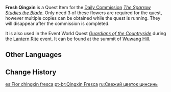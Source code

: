 {{Item Infobox
|id           = 100753
|image        = Item Qingxin.png
|type         = Quest Items
|description  = '''The Sparrow Studies the Blade:''' The freshest [[Qingxin]] you ever saw. Just bursting with scent when you picked it. It probably needs some further processing before it's ready to brew, though.

'''Guardians of the Countryside:''' A translucent white flower that only grows at the highest peaks. It eschews the warmth and moisture of the plains to gaze out afar from the solitary mountaintops.
|source1      = ''[[The Sparrow Studies the Blade]]''
|source2      = ''[[Guardians of the Countryside]]''
|related_type = Variant
|related_item = Qingxin
}}
'''Fresh Qingxin''' is a Quest Item for the [[Daily Commission]] ''[[The Sparrow Studies the Blade]]''. Only need 3 of these flowers are required for the quest, however multiple copies can be obtained while the quest is running. They will disappear after the commission is completed.

It is also used in the Event World Quest ''[[Guardians of the Countryside]]'' during the [[Lantern Rite]] event. It can be found at the summit of [[Wuwang Hill]].

==Other Languages==
{{Other Languages
|default_hidden = 1
|en      = Fresh Qingxin
|zhs     = 新鲜的清心
|zhs_rm  = Xīnxiān de Qīngxīn
|zht     = 新鮮的清心
|zht_rm  = Xīnxiān de Qīngxīn
|ja      = 新鮮な清心
|ja_rm   = Shinsen na Seishin
|ko      = 신선한 청심
|ko_rm   = Sinseonhan Cheongsim
|es      = Flor chingxin fresca
|fr      = Fleur de Qingxin fraîche
|ru      = Свежий цветок цинсинь
|th      = ดอก Qingxin สด ๆ
|th_rm   = Dok Qingxin Sot-Sot
|vi      = Thanh Tâm Tươi Ngon
|de      = Frischer Qingxin
|id      = Qingxin Segar
|pt      = Qingxin Fresca
|tr      = Taze Qingxin
|it      = Qingxin fresco
}}

==Change History==
{{Change History|1.0}}

[[es:Flor chingxin fresca]]
[[pt-br:Qingxin Fresca]]
[[ru:Свежий цветок цинсинь]]